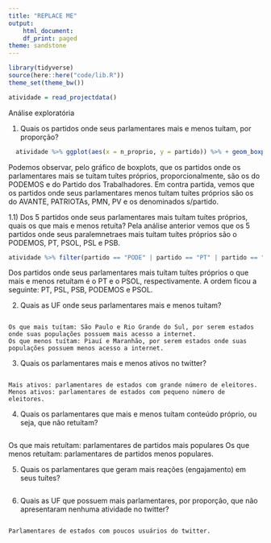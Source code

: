 ```yaml
---
title: "REPLACE ME"
output:
    html_document:
    df_print: paged
theme: sandstone
---
```


```r
library(tidyverse)
source(here::here("code/lib.R"))
theme_set(theme_bw())
```

```r
atividade = read_projectdata()
```

Análise exploratória

1) Quais os partidos onde seus parlamentares mais e menos tuítam, por proporção?
```r
  atividade %>% ggplot(aes(x = n_proprio, y = partido)) %>% + geom_boxplot()
```
Podemos observar, pelo gráfico de boxplots, que os partidos onde os parlamentares mais se tuítam tuítes próprios, proporcionalmente, são os do PODEMOS e do Partido dos Trabalhadores. Em contra partida, vemos que os partidos onde seus parlamentares menos tuítam tuítes próprios são os do AVANTE, PATRIOTAs, PMN, PV e os denominados s/partido.

1.1) Dos 5 partidos onde seus parlamentares mais tuítam tuítes próprios, quais os que mais e menos retuíta?
  Pela análise anterior vemos que os 5 partidos onde seus paralemnetraes mais tuítam tuítes próprios são o PODEMOS, PT, PSOL, PSL e PSB.
  
```r
atividade %>% filter(partido == "PODE" | partido == "PT" | partido == "PSOL" | partido == "PSL" | partido == "PSB") %>% ggplot(aes(x = n_retweet, y = partido)) + geom_boxplot() 

```

Dos partidos onde seus parlamentares mais tuítam tuítes próprios o que mais e menos retuítam é o PT e o PSOL, respectivamente. A ordem ficou a seguinte: PT, PSL, PSB, PODEMOS e PSOL.

2) Quais as UF onde seus parlamentares mais e menos tuítam?
```r

```

	Os que mais tuítam: São Paulo e Rio Grande do Sul, por serem estados onde suas populações possuem mais acesso a internet.
	Os que menos tuítam: Piauí e Maranhão, por serem estados onde suas populações possuem menos acesso a internet.

3) Quais os parlamentares mais e menos ativos no twitter?
```r

```

	Mais ativos: parlamentares de estados com grande número de eleitores.
	Menos ativos: parlamentares de estados com pequeno número de eleitores.

4) Quais os parlamentares que mais e menos tuítam conteúdo próprio, ou seja, que não retuítam?
```r

```

Os que mais retuítam: parlamentares de partidos mais populares
Os que menos retuítam: parlamentares de partidos menos populares.	

5) Quais os parlamentares que geram mais reações (engajamento) em seus tuítes?
```r

```

6) Quais as UF que possuem mais parlamentares, por proporção, que não apresentaram nenhuma atividade no twitter?
```r

```

	Parlamentares de estados com poucos usuários do twitter.

